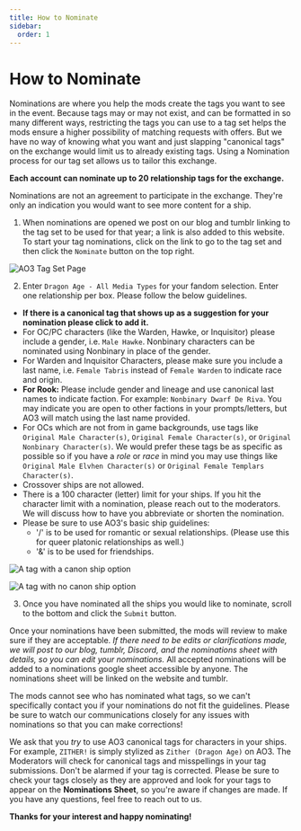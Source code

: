 ```yaml
---
title: How to Nominate
sidebar:
  order: 1
---
```



# How to Nominate

Nominations are where you help the mods create the tags you want to see in the
event. Because tags may or may not exist, and can be formatted in so many
different ways, restricting the tags you can use to a tag set helps the mods
ensure a higher possibility of matching requests with offers. But we have no way
of knowing what you want and just slapping "canonical tags" on the exchange
would limit us to already existing tags. Using a Nomination process for our tag
set allows us to tailor this exchange.

**Each account can nominate up to 20 relationship tags for the exchange.**

<p role="note">
  Nominations are not an agreement to participate in the exchange. They're only
  an indication you would want to see more content for a ship.
</p>

<p> </p>

1. When nominations are opened we post on our blog and tumblr linking to the tag
   set to be used for that year; a link is also added to this website. To start
   your tag nominations, click on the link to go to the tag set and then click
   the `Nominate` button on the top right.

<Image
  src={nominate}
  alt="AO3 Tag Set Page"
/>

2. Enter `Dragon Age - All Media Types` for your fandom selection. Enter one
   relationship per box. Please follow the below guidelines.

<Aside type="note" icon="document" title="Nomination Guidelines">

- **If there is a canonical tag that shows up as a suggestion for your
  nomination please click to add it.**
- For OC/PC characters (like the Warden, Hawke, or Inquisitor) please include a
  gender, i.e. `Male Hawke`. Nonbinary characters can be nominated using
  Nonbinary in place of the gender.
- For Warden and Inquisitor Characters, please make sure you include a last
  name, i.e. `Female Tabris` instead of `Female Warden` to indicate race and
  origin.
- **For Rook:** Please include gender and lineage and use canonical last names
  to indicate faction. For example: `Nonbinary Dwarf De Riva`. You may indicate
  you are open to other factions in your prompts/letters, but AO3 will match
  using the last name provided.
- For OCs which are not from in game backgrounds, use tags like
  `Original Male Character(s)`, `Original Female Character(s)`, or
  `Original Nonbinary Character(s)`. We would prefer these tags be as specific
  as possible so if you have a _role_ or _race_ in mind you may use things like
  `Original Male Elvhen Character(s)` or
  `Original Female Templars Character(s)`.
- Crossover ships are not allowed.
- There is a 100 character (letter) limit for your ships. If you hit the
  character limit with a nomination, please reach out to the moderators. We will
  discuss how to have you abbreviate or shorten the nomination.
- Please be sure to use AO3's basic ship guidelines:
  - '/' is to be used for romantic or sexual relationships. (Please use this for
    queer platonic relationships as well.)
  - '&' is to be used for friendships.

</Aside>

<Image
  src={canon}
  alt="A tag with a canon ship option"
/>


<Image
  src={nocanon}
  alt="A tag with no canon ship option"
/>

3. Once you have nominated all the ships you would like to nominate, scroll to
   the bottom and click the `Submit` button.

Once your nominations have been submitted, the mods will review to make sure if
they are acceptable. _If there need to be edits or clarifications made, we will
post to our blog, tumblr, Discord, and the nominations sheet with details, so
you can edit your nominations._ All accepted nominations will be added to a
nominations google sheet accessible by anyone. The nominations sheet will be
linked on the website and tumblr.

<Aside type="note" icon="document">

The mods cannot see who has nominated what tags, so we can't specifically
contact you if your nominations do not fit the guidelines. Please be sure to
watch our communications closely for any issues with nominations so that you can
make corrections!

</Aside>

We ask that you _try_ to use AO3 canonical tags for characters in your ships.
For example, `ZITHER!` is simply stylized as `Zither (Dragon Age)` on AO3. The
Moderators will check for canonical tags and misspellings in your tag
submissions. Don't be alarmed if your tag is corrected. Please be sure to check
your tags closely as they are approved and look for your tags to appear on the
**Nominations Sheet**, so you're aware if changes are made. If you have any
questions, feel free to reach out to us.

**Thanks for your interest and happy nominating!**
